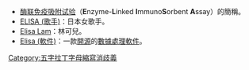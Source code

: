 {{noteTA|G1=LS}}
*[[酶联免疫吸附试验|酶联免疫吸附试验]]（'''E'''nzyme-'''L'''inked '''I'''mmuno'''S'''orbent '''A'''ssay）的簡稱。
*[[ELISA_(歌手)|ELISA (歌手)]]：日本女歌手。
*[[Elisa_Lam|Elisa Lam]]：林可兒。
*[[Elisa_(軟件)|Elisa (軟件)]]：一款[[開源軟件|開源]]的[[數據處理|數據處理]][[軟件|軟件]]。

{{disambig}}

[[Category:五字拉丁字母縮寫消歧義|Category:五字拉丁字母縮寫消歧義]]